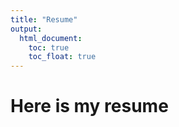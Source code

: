 ```yaml
---
title: "Resume"
output: 
  html_document:
    toc: true
    toc_float: true
---
```


# Here is my resume

